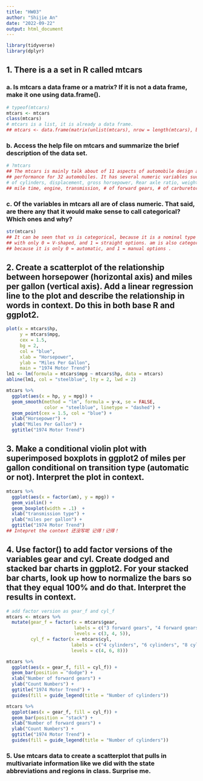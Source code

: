```yaml
---
title: "HW03"
author: "Shijie An"
date: "2022-09-22"
output: html_document
---
```


```r
library(tidyverse)
library(dplyr)
```

## 1. There is a a set in R called mtcars

### a. Is mtcars a data frame or a matrix? If it is not a data frame, make it one using data.frame().

```r
# typeof(mtcars)
mtcars <- mtcars
class(mtcars)
# mtcars is a list, it is already a data frame. 
## mtcars <- data.frame(matrix(unlist(mtcars), nrow = length(mtcars), byrow = TRUE))
```

### b. Access the help file on mtcars and summarize the brief description of the data set.

```r
# ?mtcars
## The mtcars is mainly talk about of 11 aspects of automobile design and 
## performance for 32 automobiles. It has several numeric variables such as mpg,
# of cylinders, displacement, gross horsepower, Rear axle ratio, weight, 1/4 
## mile time, engine, transmission, # of forward gears, # of carburetors. 
```

### c. Of the variables in mtcars all are of class numeric. That said, are there any that it would make sense to call categorical? Which ones and why?

```r
str(mtcars)
## It can be seen that vs is categorical, because it is a nominal type of data 
## with only 0 = V-shaped, and 1 = straight options. am is also categorical, 
## because it is only 0 = automatic, and 1 = manual options . 
```

## 2. Create a scatterplot of the relationship between horsepower (horizontal axis) and miles per gallon (vertical axis). Add a linear regression line to the plot and describe the relationship in words in context. Do this in both base R and ggplot2.

```r
plot(x = mtcars$hp,
     y = mtcars$mpg,
     cex = 1.5,
     bg = 2,
     col = "blue",
     xlab = "Horsepower",
     ylab = "Miles Per Gallon",
     main = "1974 Motor Trend")
lm1 <- lm(formula = mtcars$mpg ~ mtcars$hp, data = mtcars)
abline(lm1, col = "steelblue", lty = 2, lwd = 2)
```

```r
mtcars %>%
  ggplot(aes(x = hp, y = mpg)) + 
  geom_smooth(method = "lm", formula = y~x, se = FALSE, 
              color = "steelblue", linetype = "dashed") +
  geom_point(cex = 1.5, col = "blue") + 
  xlab("Horsepower") + 
  ylab("Miles Per Gallon") +  
  ggtitle("1974 Motor Trend")

```

## 3. Make a conditional violin plot with superimposed boxplots in ggplot2 of miles per gallon conditional on transition type (automatic or not). Interpret the plot in context.

```r
mtcars %>% 
  ggplot(aes(x = factor(am), y = mpg)) + 
  geom_violin() + 
  geom_boxplot(width = .1)  +
  xlab("transmission type") + 
  ylab("miles per gallon") + 
  ggtitle("1974 Motor Trend")
## Intepret the context 还没写呢 记得！记得！
```

## 4. Use factor() to add factor versions of the variables gear and cyl. Create dodged and stacked bar charts in ggplot2. For your stacked bar charts, look up how to normalize the bars so that they equal 100% and do that. Interpret the results in context.

```r
# add factor version as gear_f and cyl_f
mtcars <- mtcars %>%
  mutate(gear_f = factor(x = mtcars$gear, 
                         labels = c("3 forward gears", "4 forward gears", "5 forward gears"), 
                         levels = c(3, 4, 5)),
         cyl_f = factor(x = mtcars$cyl, 
                        labels = c("4 cylinders", "6 cylinders", "8 cylinders"), 
                        levels = c(4, 6, 8)))


```

```r
mtcars %>% 
  ggplot(aes(x = gear_f, fill = cyl_f)) + 
  geom_bar(position = "dodge") + 
  xlab("Number of forward gears") + 
  ylab("Count Numbers") + 
  ggtitle("1974 Motor Trend") + 
  guides(fill = guide_legend(title = "Number of cylinders"))
```

```r
mtcars %>% 
  ggplot(aes(x = gear_f, fill = cyl_f)) + 
  geom_bar(position = "stack") + 
  xlab("Number of forward gears") + 
  ylab("Count Numbers") + 
  ggtitle("1974 Motor Trend") + 
  guides(fill = guide_legend(title = "Number of cylinders"))
```

### 5. Use mtcars data to create a scatterplot that pulls in multivariate information like we did with the state abbreviations and regions in class. Surprise me.

```r

```

